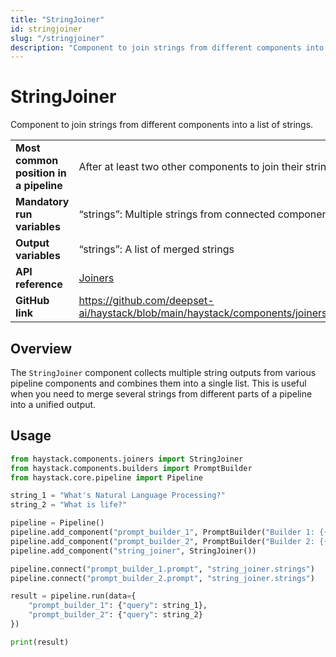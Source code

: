 ```yaml
---
title: "StringJoiner"
id: stringjoiner
slug: "/stringjoiner"
description: "Component to join strings from different components into a list of strings."
---
```


# StringJoiner

Component to join strings from different components into a list of strings.

|                                        |                                                                                                 |
| :------------------------------------- | :---------------------------------------------------------------------------------------------- |
| **Most common position in a pipeline** | After at least two other components to join their strings                                       |
| **Mandatory run variables**            | “strings”: Multiple strings from connected components.                                          |
| **Output variables**                   | “strings”: A list of merged strings                                                             |
| **API reference**                      | [Joiners](/reference/joiners-api)                                                                      |
| **GitHub link**                        | https://github.com/deepset-ai/haystack/blob/main/haystack/components/joiners/string_joiner.py |

## Overview

The `StringJoiner` component collects multiple string outputs from various pipeline components and combines them into a single list. This is useful when you need to merge several strings from different parts of a pipeline into a unified output.

## Usage

```python
from haystack.components.joiners import StringJoiner
from haystack.components.builders import PromptBuilder
from haystack.core.pipeline import Pipeline

string_1 = "What's Natural Language Processing?"
string_2 = "What is life?"

pipeline = Pipeline()
pipeline.add_component("prompt_builder_1", PromptBuilder("Builder 1: {{query}}"))
pipeline.add_component("prompt_builder_2", PromptBuilder("Builder 2: {{query}}"))
pipeline.add_component("string_joiner", StringJoiner())

pipeline.connect("prompt_builder_1.prompt", "string_joiner.strings")
pipeline.connect("prompt_builder_2.prompt", "string_joiner.strings")

result = pipeline.run(data={
    "prompt_builder_1": {"query": string_1},
    "prompt_builder_2": {"query": string_2}
})

print(result)
```
